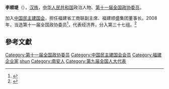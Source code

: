 '''李顺堤'''（{{bd|1962年||}}），[[汉族|汉族]]，[[中华人民共和国|中华人民共和国]]政治人物、[[第十一届全国政协委员|第十一届全国政协委员]]。

加入[[中国民主建国会|中国民主建国会]]，担任福建省工商联副主席、福建顺盛集团董事长。2008年，当选第十一届全国政协委员<ref>{{cite news|title=第十一届全国政协委员名单|url=http://www.indaa.com.cn/zt/2009qglh/zxzs/200903/t20090303_127573.html|accessdate=2013-04-09|newspaper=新华社北京1月25日电 中国人民政治协商会议第十一届全国委员会委员名单(共2237人，2008年1月25日政协第十届全国委员会常务委员会第二十次会议通过)|date=2008年1月25日|deadurl=yes|archiveurl=https://web.archive.org/web/20130928014403/http://www.indaa.com.cn/zt/2009qglh/zxzs/200903/t20090303_127573.html|archivedate=2013年9月28日|df=}}</ref>，代表经济界，分入第三十七组。<ref>{{cite news|title=全国政协信息-李顺堤|url=http://www.cppcc.gov.cn/CMS/wylibary/showJcwyxtInfoWylibary.action?tabJcwyxt.guid=11W0012160&wytype=wjwy|accessdate=2013-04-11|newspaper=全国政协委员会|archive-date=2020-07-06|archive-url=https://web.archive.org/web/20200706041948/http://www.cppcc.gov.cn/CMS/wylibary/showJcwyxtInfoWylibary.action?tabJcwyxt.guid=11W0012160&wytype=wjwy|dead-url=no}}</ref>

==參考文獻==
{{reflist}}
{{中国政治人物小作品}}
{{DEFAULTSORT:li shundi}}
[[Category:第十一届全国政协委员|Category:第十一届全国政协委员]]
[[Category:中国民主建国会会员|Category:中国民主建国会会员]]
[[Category:福建企业家|Category:福建企业家]]
[[Category:李姓|shun]]
[[Category:南安人|Category:南安人]]
[[Category:第九届全国人大代表|Category:第九届全国人大代表]]